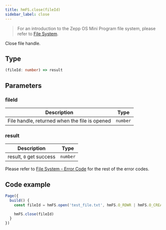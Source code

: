 ```yaml
---
title: hmFS.close(fileId)
sidebar_label: close
---
```


> For an introduction to the Zepp OS Mini Program file system, please refer to [File System](../../../guides/framework/device/fs.md).

Close file handle.

## Type

```ts
(fileId: number) => result
```

## Parameters

### fileId

| Description                                   | Type     |
| --------------------------------------------- | -------- |
| File handle, returned when the file is opened | `number` |

### result

| Description             | Type     |
| ----------------------- | -------- |
| result, `0` get success | `number` |

Please refer to [File System - Error Code](../../../guides/framework/device/fs.md#error-code) for the rest of the error codes.

## Code example

```js
Page({
  build() {
    const fileId = hmFS.open('test_file.txt', hmFS.O_RDWR | hmFS.O_CREAT)

    hmFS.close(fileId)
  }
})
```
